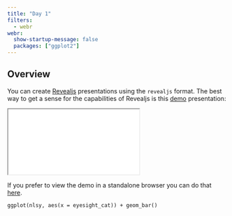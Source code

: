 ```yaml
---
title: "Day 1"
filters:
  - webr
webr:
  show-startup-message: false
  packages: ["ggplot2"]
---
```



## Overview

```{=html}
<script type="module">
await globalThis.webR.evalRVoid(`
download.file(
  'https://raw.githubusercontent.com/louisahsmith/intro-to-R-2023/main/data/nlsy_cc.csv',
  'nlsy_cc.csv'
)

webr::install(c("ggplot2", "dplyr", "readr", "forcats"))

library(ggplot2)
nlsy <- readr::read_csv("nlsy_cc.csv") |> 
  dplyr::mutate(eyesight_cat = factor(eyesight, labels = c("Excellent", "Very Good",
               "Good", "Fair", "Poor")),
    glasses_cat = factor(glasses, labels = c("Doesn't wear glasses",
                     "Wears glasses/contacts")),
    race_eth_cat = forcats::fct_recode(as.character(race_eth),
    "Hispanic" = "1",
    "Black" = "2",
    "Non-Black, Non-Hispanic" = "3"),
    sex_cat = factor(sex, labels = c("Male", "Female")))
`)
</script>	
```

You can create [Revealjs](https://revealjs.com/) presentations using the `revealjs` format. The best way to get a sense for the capabilities of Revealjs is this [demo](slides/){target="_blank"} presentation:

<div>

```{=html}
<iframe class="slide-deck" src="slides/"></iframe>
```

</div>

If you prefer to view the demo in a standalone browser you can do that [here](slides/){target="_blank"}.

```webr-r
ggplot(nlsy, aes(x = eyesight_cat)) + geom_bar()
```
